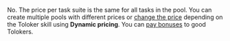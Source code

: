 <Cut title="Can there be tasks with different prices in the pool?">

No. The price per task suite is the same for all tasks in the pool. You can create multiple pools with different prices or [change the price](/docs/guide/dynamic-pricing) depending on the Toloker skill using **Dynamic pricing**. You can [pay bonuses](/docs/guide/bonus) to good Tolokers.

</Cut>
